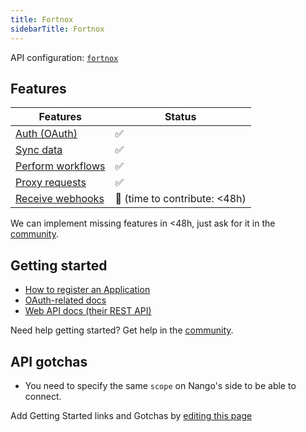 ```yaml
---
title: Fortnox
sidebarTitle: Fortnox
---
```


API configuration: [`fortnox`](https://nango.dev/providers.yaml)

## Features

| Features | Status |
| - | - |
| [Auth (OAuth)](/guides/getting-started/authorize-an-api-from-your-app) | ✅ |
| [Sync data](/guides/getting-started/read-from-an-api) | ✅ |
| [Perform workflows](/guides/getting-started/write-to-an-api) | ✅ |
| [Proxy requests](/guides/proxy-requests-to-an-api) | ✅ |
| [Receive webhooks](/guides/receive-webhooks-from-an-api) | 🚫 (time to contribute: &lt;48h) |

<Tip>We can implement missing features in &lt;48h, just ask for it in the [community](https://nango.dev/slack).</Tip>

## Getting started

-   [How to register an Application](https://www.fortnox.se/developer/checklist)
-   [OAuth-related docs](https://www.fortnox.se/developer/authorization)
-   [Web API docs (their REST API)](https://apps.fortnox.se/apidocs)

<Tip>Need help getting started? Get help in the [community](https://nango.dev/slack).</Tip>

## API gotchas

- You need to specify the same `scope` on Nango's side to be able to connect.

<Note>Add Getting Started links and Gotchas by [editing this page](https://github.com/nangohq/nango/tree/master/docs-v2/integrations/all/freshbooks.mdx)</Note>
